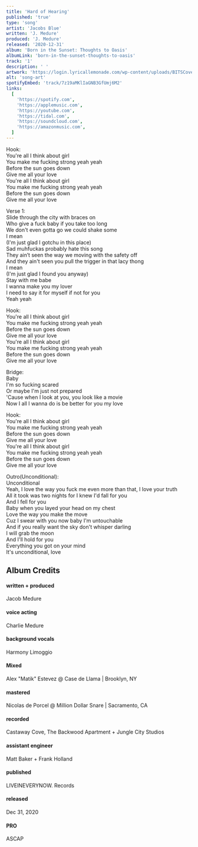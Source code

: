 ```yaml
---
title: 'Hard of Hearing'
published: 'true'
type: 'song'
artist: 'Jacobs Blue'
written: 'J. Medure'
produced: 'J. Medure'
released: '2020-12-31'
album: 'Born in the Sunset: Thoughts to Oasis'
albumLink: 'born-in-the-sunset-thoughts-to-oasis'
track: '1'
description: ' '
artwork: 'https://login.lyricallemonade.com/wp-content/uploads/BITSCover1-scaled.jpg'
alt: 'song-art'
spotifyEmbed: 'track/7z19aMKlIaGNB3GfUmj6M2'
links:
  [
    'https://spotify.com',
    'https://applemusic.com',
    'https://youtube.com',
    'https://tidal.com',
    'https://soundcloud.com',
    'https://amazonmusic.com',
  ]
---
```


Hook:  
You're all I think about girl  
You make me fucking strong yeah yeah  
Before the sun goes down  
Give me all your love  
You're all I think about girl  
You make me fucking strong yeah yeah  
Before the sun goes down  
Give me all your love

Verse 1:  
Slide through the city with braces on  
Who give a fuck baby if you take too long  
We don't even gotta go we could shake some  
I mean  
(I'm just glad I gotchu in this place)  
Sad muhfuckas probably hate this song  
They ain’t seen the way we moving with the safety off  
And they ain't seen you pull the trigger in that lacy thong  
I mean  
(I'm just glad I found you anyway)  
Stay with me babe  
I wanna make you my lover  
I need to say it for myself if not for you  
Yeah yeah

Hook:  
You're all I think about girl  
You make me fucking strong yeah yeah  
Before the sun goes down  
Give me all your love  
You're all I think about girl  
You make me fucking strong yeah yeah  
Before the sun goes down  
Give me all your love

Bridge:  
Baby  
I'm so fucking scared  
Or maybe I'm just not prepared  
'Cause when I look at you, you look like a movie  
Now I all I wanna do is be better for you my love

Hook:  
You're all I think about girl  
You make me fucking strong yeah yeah  
Before the sun goes down  
Give me all your love  
You're all I think about girl  
You make me fucking strong yeah yeah  
Before the sun goes down  
Give me all your love

Outro(Unconditional):  
Unconditional  
Yeah, I love the way you fuck me even more than that, I love your truth  
All it took was two nights for I knew I'd fall for you  
And I fell for you  
Baby when you layed your head on my chest  
Love the way you make the move  
Cuz I swear with you now baby I'm untouchable  
And if you really want the sky don't whisper darling  
I will grab the moon  
And I'll hold for you  
Everything you got on your mind  
It's unconditional, love

## Album Credits

<div className="album-credits flex-col w-full not-prose justify-start">
  <div className="credit flex-auto flex-grow">
    <h4>written + produced</h4>
    <p>Jacob Medure</p>
  </div>
  <div className="credit flex-auto flex-grow">
    <h4>voice acting</h4>
    <p>Charlie Medure</p>
  </div>
  <div className="credit flex-auto flex-grow">
    <h4>background vocals</h4>
    <p>Harmony Limoggio</p>
  </div>
  <div className="credit flex-auto flex-grow">
    <h4>Mixed</h4>
    <p>Alex "Matik" Estevez @ Case de Llama | Brooklyn, NY</p>
  </div>
  <div className="credit flex-auto flex-grow">
    <h4>mastered</h4>
    <p>Nicolas de Porcel @ Million Dollar Snare | Sacramento, CA</p>
  </div>
  <div className="credit flex-auto flex-grow">
    <h4>recorded</h4>
    <p>Castaway Cove, The Backwood Apartment + Jungle City Studios</p>
  </div>
  <div className="credit flex-auto flex-grow">
    <h4>assistant engineer</h4>
    <p>Matt Baker + Frank Holland</p>
  </div>
  <div className="credit flex-auto flex-grow">
    <h4>published</h4>
    <p>LIVEINEVERYNOW. Records</p>
  </div>
  <div className="credit flex-auto flex-grow">
    <h4>released</h4>
    <p>Dec 31, 2020</p>
  </div>
  <div className="credit flex-auto flex-grow">
    <h4>PRO</h4>
    <p>ASCAP</p>
  </div>
</div>